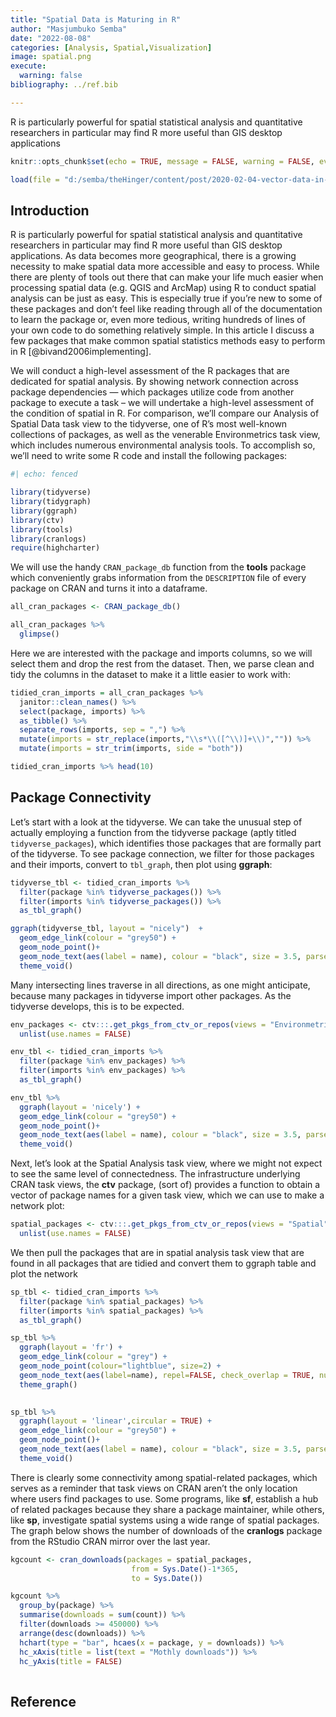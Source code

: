 ```yaml
---
title: "Spatial Data is Maturing in R"
author: "Masjumbuko Semba"
date: "2022-08-08"
categories: [Analysis, Spatial,Visualization]
image: spatial.png
execute: 
  warning: false
bibliography: ../ref.bib

---
```


R is particularly powerful for spatial statistical analysis and quantitative researchers in particular may find R more useful than GIS desktop applications


```r
knitr::opts_chunk$set(echo = TRUE, message = FALSE, warning = FALSE, eval = FALSE, comment = "")

load(file = "d:/semba/theHinger/content/post/2020-02-04-vector-data-in-r/data/crans.RData")

```

## Introduction

R is particularly powerful for spatial statistical analysis and quantitative researchers in particular may find R more useful than GIS desktop applications. As data becomes more geographical, there is a growing necessity to make spatial data more accessible and easy to process. While there are plenty of tools out there that can make your life much easier when processing spatial data (e.g. QGIS and ArcMap) using R to conduct spatial analysis can be just as easy. This is especially true if you're new to some of these packages and don't feel like reading through all of the documentation to learn the package or, even more tedious, writing hundreds of lines of your own code to do something relatively simple. In this article I discuss a few packages that make common spatial statistics methods easy to perform in R [@bivand2006implementing].

We will conduct a high-level assessment of the R packages that are dedicated for spatial analysis. By showing network connection across package dependencies --- which packages utilize code from another package to execute a task -- we will undertake a high-level assessment of the condition of spatial in R. For comparison, we'll compare our Analysis of Spatial Data task view to the tidyverse, one of R's most well-known collections of packages, as well as the venerable Environmetrics task view, which includes numerous environmental analysis tools. To accomplish so, we'll need to write some R code and install the following packages:

```r
#| echo: fenced

library(tidyverse)
library(tidygraph)
library(ggraph)
library(ctv)
library(tools)
library(cranlogs)
require(highcharter)


```

We will use the handy `CRAN_package_db` function from the **tools** package which conveniently grabs information from the `DESCRIPTION` file of every package on CRAN and turns it into a dataframe.

```r

all_cran_packages <- CRAN_package_db()

```

```r
all_cran_packages %>% 
  glimpse()
```

Here we are interested with the package and imports columns, so we will select them and drop the rest from the dataset. Then, we parse clean and tidy the columns in the dataset to make it a little easier to work with:

```r

tidied_cran_imports = all_cran_packages %>% 
  janitor::clean_names() %>% 
  select(package, imports) %>% 
  as_tibble() %>% 
  separate_rows(imports, sep = ",") %>% 
  mutate(imports = str_replace(imports,"\\s*\\([^\\)]+\\)","")) %>%
  mutate(imports = str_trim(imports, side = "both")) 

tidied_cran_imports %>% head(10)
```

## Package Connectivity

Let's start with a look at the tidyverse. We can take the unusual step of actually employing a function from the tidyverse package (aptly titled `tidyverse_packages`), which identifies those packages that are formally part of the tidyverse. To see package connection, we filter for those packages and their imports, convert to `tbl_graph`, then plot using **ggraph**:

```r
tidyverse_tbl <- tidied_cran_imports %>% 
  filter(package %in% tidyverse_packages()) %>%
  filter(imports %in% tidyverse_packages()) %>%
  as_tbl_graph()
```

```r
ggraph(tidyverse_tbl, layout = "nicely")  + 
  geom_edge_link(colour = "grey50") + 
  geom_node_point()+
  geom_node_text(aes(label = name), colour = "black", size = 3.5, parse = TRUE, repel = FALSE, check_overlap = TRUE, nudge_y = .12) +
  theme_void()


```

Many intersecting lines traverse in all directions, as one might anticipate, because many packages in tidyverse import other packages. As the tidyverse develops, this is to be expected.

```r
env_packages <- ctv:::.get_pkgs_from_ctv_or_repos(views = "Environmetrics") %>% 
  unlist(use.names = FALSE)
```

```r
env_tbl <- tidied_cran_imports %>%
  filter(package %in% env_packages) %>%
  filter(imports %in% env_packages) %>%
  as_tbl_graph()

env_tbl %>% 
  ggraph(layout = 'nicely') + 
  geom_edge_link(colour = "grey50") + 
  geom_node_point()+
  geom_node_text(aes(label = name), colour = "black", size = 3.5, parse = TRUE, repel = FALSE, check_overlap = TRUE, nudge_y = .3) +
  theme_void()


```

Next, let's look at the Spatial Analysis task view, where we might not expect to see the same level of connectedness. The infrastructure underlying CRAN task views, the **ctv** package, (sort of) provides a function to obtain a vector of package names for a given task view, which we can use to make a network plot:

```r
spatial_packages <- ctv:::.get_pkgs_from_ctv_or_repos(views = "Spatial") %>% 
  unlist(use.names = FALSE)
```

We then pull the packages that are in spatial analysis task view that are found in all packages that are tidied and convert them to ggraph table and plot the network

```r
sp_tbl <- tidied_cran_imports %>%
  filter(package %in% spatial_packages) %>%
  filter(imports %in% spatial_packages) %>%
  as_tbl_graph()

sp_tbl %>% 
  ggraph(layout = 'fr') + 
  geom_edge_link(colour = "grey") + 
  geom_node_point(colour="lightblue", size=2) + 
  geom_node_text(aes(label=name), repel=FALSE, check_overlap = TRUE, nudge_y = .2) +  
  theme_graph()
  

```

```r

sp_tbl %>% 
  ggraph(layout = 'linear',circular = TRUE) + 
  geom_edge_link(colour = "grey50") + 
  geom_node_point()+
  geom_node_text(aes(label = name), colour = "black", size = 3.5, parse = TRUE, repel = TRUE, check_overlap = TRUE) +
  theme_void()

```

There is clearly some connectivity among spatial-related packages, which serves as a reminder that task views on CRAN aren't the only location where users find packages to use. Some programs, like **sf**, establish a hub of related packages because they share a package maintainer, while others, like **sp**, investigate spatial systems using a wide range of spatial packages. The graph below shows the number of downloads of the **cranlogs** package from the RStudio CRAN mirror over the last year.

```r
kgcount <- cran_downloads(packages = spatial_packages, 
                           from = Sys.Date()-1*365, 
                           to = Sys.Date())
```

```r

kgcount %>%
  group_by(package) %>%
  summarise(downloads = sum(count)) %>%
  filter(downloads >= 450000) %>% 
  arrange(desc(downloads)) %>% 
  hchart(type = "bar", hcaes(x = package, y = downloads)) %>% 
  hc_xAxis(title = list(text = "Mothly downloads")) %>% 
  hc_yAxis(title = FALSE)
  

```

## Reference
